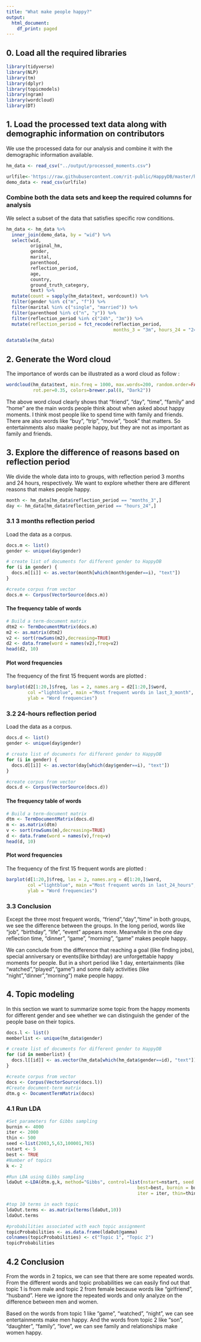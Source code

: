 ```yaml
---
title: "What make people happy?"
output:
  html_document:
    df_print: paged
---
```




## 0. Load all the required libraries 
```r
library(tidyverse)
library(NLP)
library(tm)
library(dplyr)
library(topicmodels)
library(ngram)
library(wordcloud)
library(DT)
```

## 1. Load the processed text data along with demographic information on contributors

We use the processed data for our analysis and combine it with the demographic information available.
```r
hm_data <- read_csv("../output/processed_moments.csv")

urlfile<-'https://raw.githubusercontent.com/rit-public/HappyDB/master/happydb/data/demographic.csv'
demo_data <- read_csv(urlfile)
```

### Combine both the data sets and keep the required columns for analysis
We select a subset of the data that satisfies specific row conditions.
```r
hm_data <- hm_data %>%
  inner_join(demo_data, by = "wid") %>%
  select(wid,
         original_hm,
         gender, 
         marital, 
         parenthood,
         reflection_period,
         age, 
         country, 
         ground_truth_category, 
         text) %>%
  mutate(count = sapply(hm_data$text, wordcount)) %>%
  filter(gender %in% c("m", "f")) %>%
  filter(marital %in% c("single", "married")) %>%
  filter(parenthood %in% c("n", "y")) %>%
  filter(reflection_period %in% c("24h", "3m")) %>%
  mutate(reflection_period = fct_recode(reflection_period, 
                                        months_3 = "3m", hours_24 = "24h"))
```

```r
datatable(hm_data)
```

## 2. Generate the Word cloud
The importance of words can be illustrated as a word cloud as follow :
```r
wordcloud(hm_data$text, min.freq = 1000, max.words=200, random.order=FALSE,
          rot.per=0.35, colors=brewer.pal(8, "Dark2"))
```
The above word cloud clearly shows that "friend", "day", "time", "family" and "home" are the main words people think about when asked about happy moments. I think most people like to spend time with family and friends. There are also words like "buy", "trip", "movie", "book" that matters. So entertainments also maake people happy, but they are not as important as family and friends. 

## 3. Explore the difference of reasons based on reflection period

We divide the whole data into to groups, with reflection period 3 months and 24 hours, respectively. We want to explore whether there are different reasons that makes people happy.
```r
month <- hm_data[hm_data$reflection_period == "months_3",]
day <- hm_data[hm_data$reflection_period == "hours_24",]
```

### 3.1 3 months reflection period
Load the data as a corpus.
```r
docs.m <- list()
gender <- unique(day$gender)

# create list of documents for different gender to HappyDB
for (i in gender) {
  docs.m[[i]] <- as.vector(month[which(month$gender==i), "text"])
}

#create corpus from vector
docs.m <- Corpus(VectorSource(docs.m))
```

#### The frequency table of words
```r
# Build a term-document matrix
dtm2 <- TermDocumentMatrix(docs.m)
m2 <- as.matrix(dtm2)
v2 <- sort(rowSums(m2),decreasing=TRUE)
d2 <- data.frame(word = names(v2),freq=v2)
head(d2, 10)
```

#### Plot word frequencies
The frequency of the first 15 frequent words are plotted :
```r
barplot(d2[1:20,]$freq, las = 2, names.arg = d2[1:20,]$word,
        col ="lightblue", main ="Most frequent words in last_3_month",
        ylab = "Word frequencies")
```

### 3.2 24-hours reflection period
Load the data as a corpus.
```r
docs.d <- list()
gender <- unique(day$gender)

# create list of documents for different gender to HappyDB
for (i in gender) {
  docs.d[[i]] <- as.vector(day[which(day$gender==i), "text"])
}

#create corpus from vector
docs.d <- Corpus(VectorSource(docs.d))
```

#### The frequency table of words
```r
# Build a term-document matrix
dtm <- TermDocumentMatrix(docs.d)
m <- as.matrix(dtm)
v <- sort(rowSums(m),decreasing=TRUE)
d <- data.frame(word = names(v),freq=v)
head(d, 10)
```

#### Plot word frequencies
The frequency of the first 15 frequent words are plotted :
```r
barplot(d[1:20,]$freq, las = 2, names.arg = d[1:20,]$word,
        col ="lightblue", main ="Most frequent words in last_24_hours",
        ylab = "Word frequencies")
```

### 3.3 Conclusion
Except the three most frequent words, "friend","day","time" in both groups, we see the difference between the groups. In the long period, words like "job", "birthday", "life", "event" appears more. Meanwhile in the one day reflection time, "dinner", "game", "morning", "game" makes people happy.

We can conclude from the difference that reaching a goal (like finding jobs), special anniversary or events(like birthday) are unforgettable happy moments for people. But in a short period like 1 day, entertainments (like "watched","played","game") and some daily activities (like "night","dinner","morning") make people happy.

## 4. Topic modeling
In this section we want to summarize some topic from the happy moments for different gender and see whether we can distinguish the gender of the people base on their topics.
```r
docs.l <- list()
memberlist <- unique(hm_data$gender)

# create list of documents for different gender to HappyDB
for (id in memberlist) {
  docs.l[[id]] <- as.vector(hm_data[which(hm_data$gender==id), "text"])
}

#create corpus from vector
docs <- Corpus(VectorSource(docs.l))
#Create document-term matrix
dtm.g <- DocumentTermMatrix(docs)
```

### 4.1 Run LDA
```r
#Set parameters for Gibbs sampling
burnin <- 4000
iter <- 2000
thin <- 500
seed <-list(2003,5,63,100001,765)
nstart <- 5
best <- TRUE
#Number of topics
k <- 2
```

```r
#Run LDA using Gibbs sampling
ldaOut <-LDA(dtm.g,k, method="Gibbs", control=list(nstart=nstart, seed = seed, 
                                                 best=best, burnin = burnin, 
                                                 iter = iter, thin=thin))
```

```r
#top 10 terms in each topic
ldaOut.terms <- as.matrix(terms(ldaOut,10))
ldaOut.terms
```


```r
#probabilities associated with each topic assignment
topicProbabilities <- as.data.frame(ldaOut@gamma)
colnames(topicProbabilities) <- c("Topic 1", "Topic 2")
topicProbabilities
```

## 4.2 Conclusion
From the words in 2 topics, we can see that there are some repeated words. From the different words and topic probabilities we can easily find out that topic 1 is from male and topic 2 from female because words like "girlfriend", "husband". Here we ignore the repeated words and only analyze on the difference between men and women.

Based on the words from topic 1 like "game", "watched", "night", we can see entertainments make men happy. And the words from topic 2 like "son", "daughter", "family", "love", we can see family and relationships make women happy.

